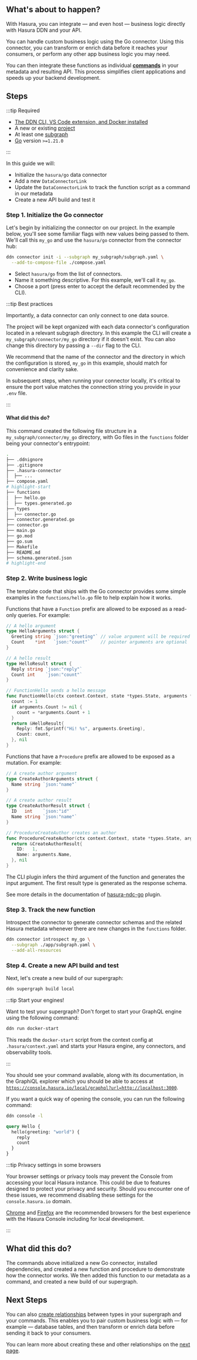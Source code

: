 
## What's about to happen?

With Hasura, you can integrate — and even host — business logic directly with Hasura DDN and your API.

You can handle custom business logic using the Go connector. Using this connector, you can transform or enrich data
before it reaches your consumers, or perform any other app business logic you may need.

You can then integrate these functions as individual [**commands**](/supergraph-modeling/commands.mdx) in your metadata
and resulting API. This process simplifies client applications and speeds up your backend development.

<Thumbnail src="/img/get-started/ERD/add-bizlogic.png" alt="Add business logic to your API" width="1000px" />

## Steps

:::tip Required

- [The DDN CLI, VS Code extension, and Docker installed](/getting-started/build/00-prerequisites.mdx)
- A new or existing [project](/getting-started/deployment/01-create-a-project.mdx)
- At least one [subgraph](/getting-started/build/02-init-subgraph.mdx)
- [Go](https://go.dev/) version `>=1.21.0`

:::

In this guide we will:

- Initialize the `hasura/go` data connector
- Add a new `DataConnectorLink`
- Update the `DataConnectorLink` to track the function script as a command in our metadata
- Create a new API build and test it

### Step 1. Initialize the Go connector

Let's begin by initializing the connector on our project. In the example below, you'll see some familiar flags with new
values being passed to them. We'll call this `my_go` and use the `hasura/go` connector from the connector hub:

```bash title="Run the following command:"
ddn connector init -i --subgraph my_subgraph/subgraph.yaml \
  --add-to-compose-file ./compose.yaml
```

- Select `hasura/go` from the list of connectors.
- Name it something descriptive. For this example, we'll call it `my_go`.
- Choose a port (press enter to accept the default recommended by the CLI).

:::tip Best practices

Importantly, a data connector can only connect to one data source.

The project will be kept organized with each data connector's configuration located in a relevant subgraph directory. In
this example the CLI will create a `my_subgraph/connector/my_go` directory if it doesn't exist. You can also change this
directory by passing a `--dir` flag to the CLI.

We recommend that the name of the connector and the directory in which the configuration is stored, `my_go` in this
example, should match for convenience and clarity sake.

In subsequent steps, when running your connector locally, it's critical to ensure the port value matches the connection
string you provide in your `.env` file.

:::

#### What did this do?

This command created the following file structure in a `my_subgraph/connector/my_go` directory, with Go files in the
`functions` folder being your connector's entrypoint:

```bash
.
├── .ddnignore
├── .gitignore
├── .hasura-connector
│  ├── ...
├── compose.yaml
# highlight-start
├── functions
│  ├── hello.go
│  ├── types.generated.go
├── types
│  ├── connector.go
├── connector.generated.go
├── connector.go
├── main.go
├── go.mod
├── go.sum
├── Makefile
├── README.md
├── schema.generated.json
# highlight-end
```

### Step 2. Write business logic

The template code that ships with the Go connector provides some simple examples in the `functions/hello.go` file to
help explain how it works.

Functions that have a `Function` prefix are allowed to be exposed as a read-only queries. For example:

```go
// A hello argument
type HelloArguments struct {
  Greeting string `json:"greeting"` // value argument will be required
  Count    *int   `json:"count"`    // pointer arguments are optional
}

// A hello result
type HelloResult struct {
  Reply string `json:"reply"`
  Count int    `json:"count"`
}

// FunctionHello sends a hello message
func FunctionHello(ctx context.Context, state *types.State, arguments *HelloArguments) (*HelloResult, error) {
  count := 1
  if arguments.Count != nil {
    count = *arguments.Count + 1
  }
  return &HelloResult{
    Reply: fmt.Sprintf("Hi! %s", arguments.Greeting),
    Count: count,
  }, nil
}
```

Functions that have a `Procedure` prefix are allowed to be exposed as a mutation. For example:

```go
// A create author argument
type CreateAuthorArguments struct {
  Name string `json:"name"`
}

// A create author result
type CreateAuthorResult struct {
  ID   int    `json:"id"`
  Name string `json:"name"`
}

// ProcedureCreateAuthor creates an author
func ProcedureCreateAuthor(ctx context.Context, state *types.State, arguments *CreateAuthorArguments) (*CreateAuthorResult, error) {
  return &CreateAuthorResult{
    ID:   1,
    Name: arguments.Name,
  }, nil
}
```

The CLI plugin infers the third argument of the function and generates the input argument. The first result type is
generated as the response schema.

See more details in the documentation of
[hasura-ndc-go](https://github.com/hasura/ndc-sdk-go/tree/main/cmd/hasura-ndc-go) plugin.

### Step 3. Track the new function

Introspect the connector to generate connector schemas and the related Hasura metadata whenever there are new changes in
the `functions` folder.

```bash
ddn connector introspect my_go \
  --subgraph ./app/subgraph.yaml \
  --add-all-resources
```

### Step 4. Create a new API build and test

Next, let's create a new build of our supergraph:

```bash
ddn supergraph build local
```

:::tip Start your engines!

Want to test your supergraph? Don't forget to start your GraphQL engine using the following command:

```bash title="Run:"
ddn run docker-start
```

This reads the `docker-start` script from the context config at `.hasura/context.yaml` and starts your Hasura engine,
any connectors, and observability tools.

:::

You should see your command available, along with its documentation, in the GraphiQL explorer which you should be able
to access at
[`https://console.hasura.io/local/graphql?url=http://localhost:3000`](https://console.hasura.io/local/graphql?url=http://localhost:3000).

If you want a quick way of opening the console, you can run the following command:

```bash title="Run:"
ddn console -l
```

```graphql title=" You can then test your new command with the following query:"
query Hello {
  hello(greeting: "world") {
    reply
    count
  }
}
```

:::tip Privacy settings in some browsers

Your browser settings or privacy tools may prevent the Console from accessing your local Hasura instance. This could be
due to features designed to protect your privacy and security. Should you encounter one of these issues, we recommend
disabling these settings for the `console.hasura.io` domain.

[Chrome](https://www.google.com/chrome/) and [Firefox](https://www.mozilla.org/en-US/firefox/new/) are the recommended
browsers for the best experience with the Hasura Console including for local development.

:::

## What did this do?

The commands above initialized a new Go connector, installed dependencies, and created a new function and procedure to
demonstrate how the connector works. We then added this function to our metadata as a command, and created a new build
of our supergraph.

## Next Steps

You can also [create relationships](/getting-started/build/07-create-a-relationship.mdx) between types in your
supergraph and your commands. This enables you to pair custom business logic with — for example — database tables, and
then transform or enrich data before sending it back to your consumers.

You can learn more about creating these and other relationships on the
[next page](/getting-started/build/07-create-a-relationship.mdx).
